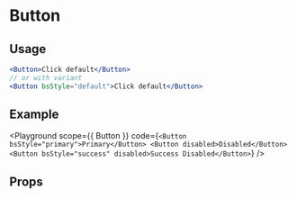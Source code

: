 
# Button

<Description of={Button} />

## Usage

```jsx
<Button>Click default</Button>
// or with variant
<Button bsStyle="default">Click default</Button>
```

## Example

<Playground
  scope={{ Button }}
  code={`
<Button bsStyle="primary">Primary</Button>
<Button disabled>Disabled</Button>
<Button bsStyle="success" disabled>Success Disabled</Button>
`}
/>

## Props

<Props of={Button} />
